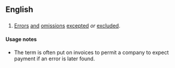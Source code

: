 ==English==

==={{initialism}}===
{{infl|en|initialism}}

# [[error|Errors]] [[and]] [[omission]]s [[except]]ed ''or'' [[exclude]]d.

====Usage notes====
* The term is often put on invoices to permit a company to expect payment if an error is later found.